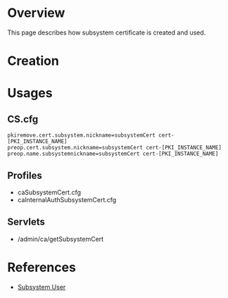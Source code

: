 = Overview =

This page describes how subsystem certificate is created and used.

= Creation =

= Usages =

== CS.cfg ==

<pre>
pkiremove.cert.subsystem.nickname=subsystemCert cert-[PKI_INSTANCE_NAME]
preop.cert.subsystem.nickname=subsystemCert cert-[PKI_INSTANCE_NAME]
preop.name.subsystemnickname=subsystemCert cert-[PKI_INSTANCE_NAME]
</pre>

== Profiles ==

* caSubsystemCert.cfg
* caInternalAuthSubsystemCert.cfg

== Servlets ==

* /admin/ca/getSubsystemCert

= References =

* [[Subsystem User]]